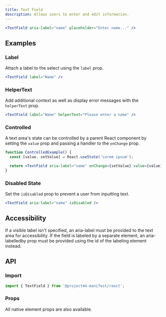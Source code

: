 ```yaml
---
title: Text Field
description: Allows users to enter and edit information.
---
```


```jsx
<TextField aria-label="name" placeholder="Enter name..." />
```

## Examples

### Label

Attach a label to the select using the `label` prop.

```jsx
<TextField label="Name" />
```

### HelperText

Add additional context as well as display error messages with the `helperText` prop.

```jsx
<TextField label="Name" helperText="Please enter a name" />
```

### Controlled

A text area's state can be controlled by a parent React component by setting the `value` prop and passing a handler to the `onChange` prop.

```jsx
function ControlledExample() {
  const [value, setValue] = React.useState('Lorem ipsum');

  return <TextField aria-label="name" onChange={setValue} value={value} />;
}
```

### Disabled State

Set the `isDisabled` prop to prevent a user from inputting text.

```jsx
<TextField aria-label="name" isDisabled />
```

## Accessibility

If a visible label isn't specified, an aria-label must be provided to the text area for accessibility. If the field is labeled by a separate element, an aria-labelledby prop must be provided using the id of the labeling element instead.

## API

### Import

```js
import { TextField } from '@project44-manifest/react';
```

### Props

All native element props are also available.

<PropsTable of="TextField" />
